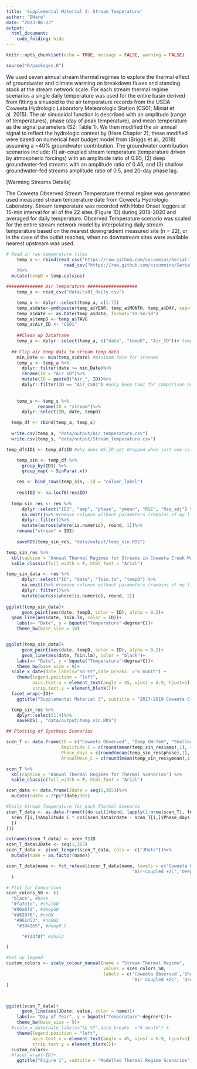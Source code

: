 ```yaml
---
title: 'Supplemental Material 3: Stream Temperature'
author: "DHare"
date: "2023-06-23"
output:
  html_document:
    code_folding: hide
---
```


```r
knitr::opts_chunk$set(echo = TRUE, message = FALSE, warning = FALSE)
```

```r
source("R/packages.R")
```


We used seven annual stream thermal regimes to explore the thermal effect of groundwater and climate warming on breakdown fluxes and standing stock at the stream network scale. For each stream thermal regime scenarios a single daily temperature was used for the entire basin derived from fitting a sinusoid to the air temperature records from the USDA Coweeta Hydrologic Laboratory Meteorologic Station (CS01; Miniat et al. 2015). The air sinusoidal function is described with an amplitude (range of temperatures), phase (day of peak temperature), and mean temperature as the signal parameters (S2: Table 1). We then modified the air annual signal to reflect the hydrologic context by (Hare Chapter 2), these modified were based on numerical heat budget model from (Briggs et al., 2018) assuming a ~40% groundwater contribution. The groundwater contribution scenarios include: (1) air-coupled stream temperature (temperature driven by atmospheric forcings) with an amplitude ratio of 0.95, (2) deep groundwater-fed streams with an amplitude ratio of 0.45, and (3) shallow groundwater-fed streams amplitude ratio of 0.5, and 20-day phase lag. 

[Warming Streams Details]

The Coweeta Observed Stream Temperature thermal regime was generated used measured stream temperature date from Coweeta Hydrologic Laboratory. Stream temperature was recorded with Hobo Onset loggers at 15-min interval for all of the 22 sites (Figure 1D) during 2018-2020 and averaged for daily temperature. Observed Temperature scenario was scaled for the entire stream network model by interpolating daily stream temperature based on the nearest downgradient measured site (n = 22), or in the case of the outlet reaches, when no downstream sites were available nearest upstream was used.


```r
# Read in raw temperature files 
    temp_s <- rbind(read_csv("https://raw.github.com/cscummins/Serial-leaf-litter-incubations/master/02_Temperature_Data_Carpentry/landscape_dailytemp_masterlong_SIyr1.csv"),
                      read_csv("https://raw.github.com/cscummins/Serial-leaf-litter-incubations/master/02_Temperature_Data_Carpentry/landscape_dailytemp_masterlong_SIyr2.csv")
    )%>%
  mutate(tempD = temp.celsius)

############## Air Temperature ###################
    temp_a <- read_csv("data/cs01_daily.csv")

    temp_a <- dplyr::select(temp_a, c(1:7))
    temp_a$date<-ymd(paste(temp_a$YEAR, temp_a$MONTH, temp_a$DAY, sep="-"))#converts three date columns to one
    temp_a$date <- as.Date(temp_a$date, format='%Y-%m-%d')
    temp_a$tempD <- temp_a$TAVG
    temp_a$Air_ID <- "CS01"
    
    ##Clean up Dataframe
    temp_a <- dplyr::select(temp_a, c("date", "tempD", "Air_ID"))# tempD for daily temp
    
  ## Clip air temp data to stream temp data
    min_Date <- min(temp_s$date) #minimum date for streams
    temp_a <- temp_a %>%
      dplyr::filter(date >= min_Date)%>%
      rename(ID = "Air_ID")%>%
      mutate(ID = paste0("Air_", ID))%>%
      dplyr::filter(ID == "Air_CS01") #only keep CS01 for comparison and watershed derived scenarios (center)
    
    
    temp_s <- temp_s %>%
            rename(ID = "stream")%>%
      dplyr::select(ID, date, tempD)

  temp_df <- rbind(temp_a, temp_s)    
  
  write.csv(temp_a, "data/output/Air_temperature.csv")
  write.csv(temp_s, "data/output/Stream_temperature.csv")

```

```r

temp_df$ID1 <- temp_df$ID #why does WS_ID get dropped when just one column?!

    temp_sin <- temp_df %>%
      group_by(ID1) %>%
      group_map( ~ SinPara(.x))

    res <- bind_rows(temp_sin, .id = "column_label")
    
    res$ID2 <- na.locf0(res$ID)
    
  temp_sin_res <- res %>%
      dplyr::select("ID2", "amp", "phase", "ymean", "RSE", "Rsq_adj") %>%
      na.omit()%>% #remove columns without parameters (remains of my list merging method bind rows)
      dplyr::filter()%>% 
      mutate(across(where(is.numeric), round, 1))%>%
    rename("stream" = ID2)
    
    saveRDS(temp_sin_res, "data/output/temp_sin.RDS")

temp_sin_res %>%
  kbl(caption = "Annual Thermal Regimes for Streams in Coweeta Creek Watershed") %>%
  kable_classic(full_width = F, html_font = "Arial")   

temp_sin_data <- res %>%
      dplyr::select("ID", "date", "Tsin.lm", "tempD") %>%
      na.omit()%>% #remove columns without parameters (remains of my list merging method bind rows)
      dplyr::filter()%>% 
      mutate(across(where(is.numeric), round, 1))
  
ggplot(temp_sin_data)+
      geom_point(aes(date, tempD, color = ID), alpha = 0.2)+
  geom_line(aes(date, Tsin.lm, color = ID))+
    labs(x= "Date", y = bquote("Temperature"~degree*C))+
    theme_bw(base_size = 10)


ggplot(temp_sin_data)+
      geom_point(aes(date, tempD, color = ID), alpha = 0.2)+
      geom_line(aes(date, Tsin.lm), color = "black")+
    labs(x= "Date", y = bquote("Temperature"~degree*C))+
    theme_bw(base_size = 9)+
  scale_x_date(date_labels="%b %Y",date_breaks  ="6 month") +
    theme(legend.position = "left",
          axis.text.x = element_text(angle = 45, vjust = 0.9, hjust=1),
          strip.text.y = element_blank())+
  facet_wrap(~ID)+
    ggtitle("Supplemental Material 3", subtitle = "2017-2019 Coweeta Creek Stream and Air Temperature")

  temp_sin_res %>%
    dplyr::select(1:4)%>%
    saveRDS(., "data/output/temp_sin.RDS")

```



```r

## Plotting of Syntheic Scenarios

scen_T <- data.frame(ID = c("Coweeta Observed", "Deep GW-fed", "Shallow GW-Fed", "Air-Coupled", "Air-Coupled +2C", "Deep GW-fed +0.5C", "Shallow GW-Fed +2C"),
                     Amplitude_C = c(round(mean(temp_sin_res$amp),1), 4, 5.5, 9, 9, 4, 5.5),
                     Phase_days = c(round(mean(temp_sin_res$phase),1), 200, 220, 200, 200, 200, 220),
                     AnnualMean_C = c(round(mean(temp_sin_res$ymean),1), 12, 12, 13, 15, 12.5, 14))

scen_T %>% 
  kbl(caption = "Annual Thermal Regimes for Thermal Scenarios") %>%
  kable_classic(full_width = F, html_font = "Arial")  

scen_data <- data.frame(Jdate = seq(1,365))%>%
  mutate(rdate = 2*pi*Jdate/365)

#Daily Stream Temperature for each Thermal Scenario
scen_T_data <- as.data.frame(t(do.call(rbind, lapply(1:nrow(scen_T), function(i){
  scen_T[i,]$Amplitude_C * cos(scen_data$rdate - scen_T[i,]$Phase_days)+ scen_T[i,]$AnnualMean_C
  })
)))

colnames(scen_T_data) <- scen_T$ID
scen_T_data$JDate <- seq(1,365)
scen_T_data <- pivot_longer(scen_T_data, cols = -c("JDate"))%>%
  mutate(name = as.factor(name))

scen_T_data$name <- fct_relevel(scen_T_data$name, levels = c('Coweeta Observed','Shallow GW-Fed','Deep GW-fed', "Air-Coupled",
                                                "Air-Coupled +2C",'Deep GW-fed +0.5C', 'Shallow GW-Fed +2C')
  )

# Plot for Comparison
scen_colors_50 <- c(
  "black", #base
  "#fa7e1e", #shalGW
  "#90a6fd", #deepGW
  "#d62976", #noGW
   "#961d53", #noGW2
    "#394265", #deep0.5

      "#7d3f0f" #shal2

)

#set up legend 
custom_colors <- scale_colour_manual(name = "Stream Thermal Regime", 
                                     values = scen_colors_50,
                                     labels = c('Coweeta Observed','Shallow GW-Fed','Deep GW-Fed', "Air-Coupled",
                                                "Air-Coupled +2C", 'Deep GW-Fed +0.5C',  'Shallow GW-Fed +2C')
)



ggplot(scen_T_data)+
      geom_line(aes(JDate, value, color = name))+
    labs(x= "Day of Year", y = bquote("Temperature"~degree*C))+
    theme_bw(base_size = 9)+
  #scale_x_date(date_labels="%b %Y",date_breaks  ="6 month") +
    theme(legend.position = "left",
          axis.text.x = element_text(angle = 45, vjust = 0.9, hjust=1),
          strip.text.y = element_blank())+
  custom_colors+
  #facet_wrap(~ID)+
    ggtitle("Figure 1", subtitle = "Modelled Thermal Regime Scenarios")


```

